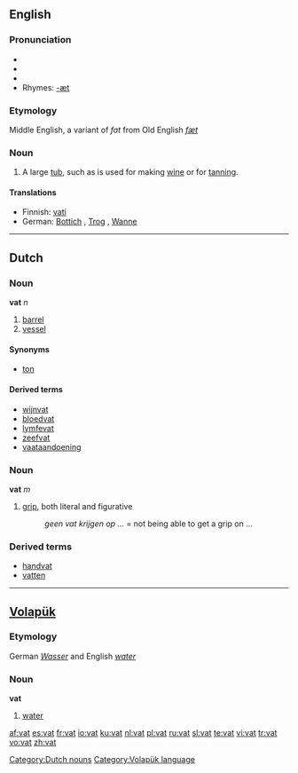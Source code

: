 {{see|VAT}}
==English==

===Pronunciation===
*{{IPA|/væt/}}
*{{SAMPA|/v{t/}}
*{{audio|en-us-vat.ogg|Audio (US)}}
*Rhymes: [[Rhymes:English:-æt|-æt]]
===Etymology===
Middle English, a variant of ''fat'' from Old English ''[[fæt]]''

===Noun===
{{en-noun}}

#A large [[tub]], such as is used for making [[wine]] or for [[tanning]].

====Translations====
*Finnish: [[vati]]
*German: [[Bottich]] {{m}}, [[Trog]] {{m}}, [[Wanne]] {{f}}

----

==Dutch==

===Noun===
'''vat''' ''n''

#[[barrel]]
#[[vessel]]

====Synonyms====
*[[ton]]

====Derived terms====
*[[wijnvat]] 
*[[bloedvat]]
*[[lymfevat]]
*[[zeefvat]]
*[[vaataandoening]]

===Noun===
'''vat''' ''m''

#[[grip]], both literal and figurative
#:''geen vat krijgen op ...'' = not being able to get a grip on ...

===Derived terms===
*[[handvat]] 
*[[vatten]]

[[Category:Dutch nouns]]

----

==[[Volapük]]==

===Etymology===
German ''[[Wasser]]'' and English ''[[water]]''
===Noun===
'''vat'''

# [[water]]

[[Category:Volapük language]]

[[af:vat]]
[[es:vat]]
[[fr:vat]]
[[io:vat]]
[[ku:vat]]
[[nl:vat]]
[[pl:vat]]
[[ru:vat]]
[[sl:vat]]
[[te:vat]]
[[vi:vat]]
[[tr:vat]]
[[vo:vat]]
[[zh:vat]]